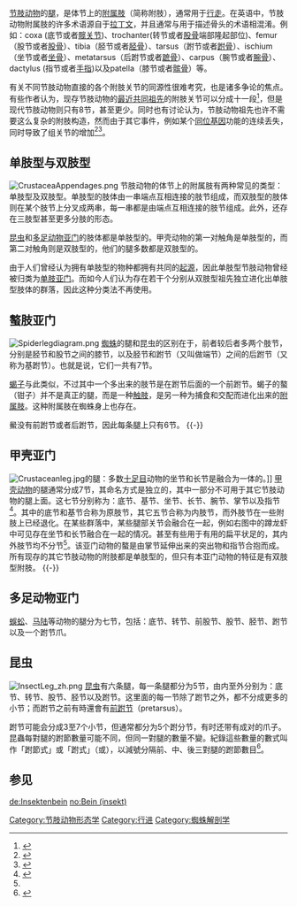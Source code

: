 [[节肢动物|节肢动物]]的[[腿|腿]]，是体节上的[[附肢|附属肢]]（简称附肢），通常用于[[行走|行走]]。在英语中，节肢动物附属肢的许多术语源自于[[拉丁文|拉丁文]]，并且通常与用于描述骨头的术语相混淆。例如：coxa (底节或者[[髋关节|髋关节]])、trochanter(转节或者[[股骨|股骨]]端部隆起部位)、femur（股节或者[[股骨|股骨]]）、tibia（胫节或者[[胫骨|胫骨]]）、tarsus（跗节或者[[跗骨|跗骨]]）、ischium（坐节或者[[坐骨|坐骨]]）、metatarsus（后跗节或者[[蹠骨|蹠骨]]）、carpus（腕节或者[[腕骨|腕骨]]）、dactylus (指节或者[[手指|手指]])以及patella（膝节或者[[髌骨|髌骨]]）等。

有关不同节肢动物直接的各个附肢关节的同源性很难考究，也是诸多争论的焦点。有些作者认为，现存节肢动物的[[最近共同祖先|最近共同祖先]]的附肢关节可以分成十一段<ref>{{cite journal | title=The "Uniramia" do not exist - the ground plan of the Pterygota as revealed by Permian Diaphanopterodea from Russia (Insecta, Paleodictyopteroidea) |author = Kukalova-Peck, J. |journal=Canadian Journal of Zoology - Revue Canadienne de Zoologie |volume=70 |issue=2 |pages=236–255 |year=1992 | doi=10.1139/z92-037}}</ref>，但是现代节肢动物则只有8节，甚至更少。同时也有讨论认为，节肢动物祖先也许不需要这么复杂的附肢构造，然而由于其它事件，例如某个[[同位基因|同位基因]]功能的连续丢失，同时导致了组关节的增加<ref>{{cite journal |journal=Biol. J. Linn. Soc. B |author=Fryer, G. |year=1996 |title=Reflections on arthropod evolution |volume=58 |issue=1 |pages=1–55 | doi=10.1111/j.1095-8312.1996.tb01659.x}}</ref><ref>{{cite journal |author = [[Frederick_Schram|Schram, F. R.]] & S. Koenemann |title=Developmental genetics and arthropod evolution: part I, on legs |journal=Evolution & Development |volume=3 |issue=5 |pages=343–354 |year=2001 |doi=10.1046/j.1525-142X.2001.01038.x}}</ref>。

==单肢型与双肢型==
[[Image:CrustaceaAppendages.png|thumb]]
节肢动物的体节上的附属肢有两种常见的类型：单肢型及双肢型。单肢型的肢体由一串端点互相连接的肢节组成，而双肢型的肢体则在某个肢节上分叉成两串，每一串都是由端点互相连接的肢节组成。此外，还存在三肢型甚至更多分肢的形态。

[[昆虫|昆虫]]和[[多足動物|多足动物亚门]]的肢体都是单肢型的。甲壳动物的第一对触角是单肢型的，而第二对触角则是双肢型的，他们的腿多数都是双肢型的。

由于人们曾经认为拥有单肢型的物种都拥有共同的[[支序分類學|起源]]，因此单肢型节肢动物曾经被归类为[[单肢亚门|单肢亚门]]。而如今人们认为存在若干个分别从双肢型祖先独立进化出单肢型肢体的群落，因此这种分类法不再使用。

==螯肢亚门==
[[Image:Spiderlegdiagram.png|thumb]]
[[蜘蛛|蜘蛛]]的腿和昆虫的区别在于，前者较后者多两个肢节，分别是胫节和股节之间的膝节，以及胫节和跗节（又叫做端{{ruby|跗|fū}}节）之间的后跗节（又称为基跗节）。也就是说，它们一共有7节。

[[蝎子|蝎子]]与此类似，不过其中一个多出来的肢节是在跗节后面的一个前跗节。蝎子的螯（钳子）并不是真正的腿，而是一种[[触肢|触肢]]，是另一种为捕食和交配而进化出来的[[附属肢|附属肢]]。这种附属肢在蜘蛛身上也存在。

鱟没有前跗节或者后跗节，因此每条腿上只有6节。
{{-}}

==甲壳亚门==
[[File:Crustaceanleg.jpg|thumb]]的腿：多数[[十足目|十足目]]动物的坐节和长节是融合为一体的。]]
[[甲壳亚门|甲壳动物]]的腿通常分成7节，其命名方式是独立的，其中一部分不可用于其它节肢动物的腿上面。这七节分别称为：底节、基节、坐节、长节、腕节、掌节以及指节<ref name="lcu">{{Cite web|url=http://smkxxy.lcu.edu.cn/biology/study/course/zoology/fxt/11-1.txt|title=第十一章　节肢动物门（一）|publisher=聊城大学|accessdate=2010-08-04}}{{dead link|date=2018年4月 |bot=InternetArchiveBot |fix-attempted=yes }}</ref>。其中的底节和基节合称为原肢节，其它五节合称为内肢节，而外肢节在一些附肢上已经退化。在某些群落中，某些腿部关节会融合在一起，例如右图中的蹲龙虾中可见存在坐节和长节融合在一起的情况。甚至有些用于有用的扁平状足的，其内外肢节均不分节<ref name="lcu"/>。该亚门动物的螯是由掌节延伸出来的突出物和指节合抱而成。所有现存的其它节肢动物的附肢都是单肢型的，但只有本亚门动物的特征是有双肢型附肢。
{{-}}

==多足动物亚门==
[[蜈蚣|蜈蚣]]、[[马陆|马陆]]等动物的腿分为七节，包括：底节、转节、前股节、股节、胫节、跗节以及一个跗节爪。

==昆虫==
{{main|跗节}}
[[Image:InsectLeg_zh.png|thumb]]
[[昆虫|昆虫]]有六条腿，每一条腿都分为5节，由内至外分别为：底节、转节、股节、胫节以及跗节。这里面的每一节除了跗节之外，都不分成更多的小节；而跗节之前有時還會有[[前跗节|前跗节]]（pretarsus）。

跗节可能会分成3至7个小节，但通常都分为5个跗分节，有时还带有成对的爪子。昆蟲每對腿的跗節數量可能不同，但同一對腿的數量不變。紀錄這些數量的數式叫作「跗節式」或「跗式」（{{lang|en|Tarsal formula}}或{{lang|en|Tarsal pattern}}），以減號分隔前、中、後三對腿的跗節數目<ref>{{cite book |chapterurl=http://202.116.160.98:8000/course/insect/insect1/taxono(3-33).htm |chapter=第四篇 昆虫的分类 第二十八節 鞘翅目 Coleoptera |url=http://202.116.160.98:8000/course/insect/insect1/insect.htm |title=普通昆虫学 |author=[[许再福|许再福]]博士 |publisher=[[华南农业大学|华南农业大学]] |language=zh-hans |accessdate=2016-08-15 |archive-url=https://web.archive.org/web/20160919193125/http://202.116.160.98:8000/course/insect/insect1/insect.htm |archive-date=2016-09-19 |dead-url=yes }}</ref>。

==参见==
<references/>

[[Category:节肢动物形态学|Category:节肢动物形态学]]
[[Category:行进|Category:行进]]
[[Category:蜘蛛解剖学|Category:蜘蛛解剖学]]

[[de:Insektenbein|de:Insektenbein]]
[[no:Bein_(insekt)|no:Bein (insekt)]]